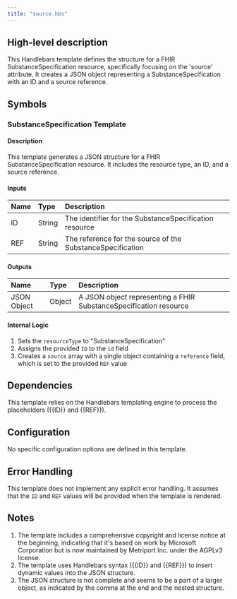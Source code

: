 ```yaml
---
title: "source.hbs"
---
```


## High-level description
This Handlebars template defines the structure for a FHIR SubstanceSpecification resource, specifically focusing on the 'source' attribute. It creates a JSON object representing a SubstanceSpecification with an ID and a source reference.

## Symbols

### SubstanceSpecification Template
#### Description
This template generates a JSON structure for a FHIR SubstanceSpecification resource. It includes the resource type, an ID, and a source reference.

#### Inputs
| Name | Type | Description |
|:-----|:-----|:------------|
| ID | String | The identifier for the SubstanceSpecification resource |
| REF | String | The reference for the source of the SubstanceSpecification |

#### Outputs
| Name | Type | Description |
|:-----|:-----|:------------|
| JSON Object | Object | A JSON object representing a FHIR SubstanceSpecification resource |

#### Internal Logic
1. Sets the `resourceType` to "SubstanceSpecification"
2. Assigns the provided `ID` to the `id` field
3. Creates a `source` array with a single object containing a `reference` field, which is set to the provided `REF` value

## Dependencies
This template relies on the Handlebars templating engine to process the placeholders ({{ID}} and {{REF}}).

## Configuration
No specific configuration options are defined in this template.

## Error Handling
This template does not implement any explicit error handling. It assumes that the `ID` and `REF` values will be provided when the template is rendered.

## Notes
1. The template includes a comprehensive copyright and license notice at the beginning, indicating that it's based on work by Microsoft Corporation but is now maintained by Metriport Inc. under the AGPLv3 license.
2. The template uses Handlebars syntax ({{ID}} and {{REF}}) to insert dynamic values into the JSON structure.
3. The JSON structure is not complete and seems to be a part of a larger object, as indicated by the comma at the end and the nested structure.